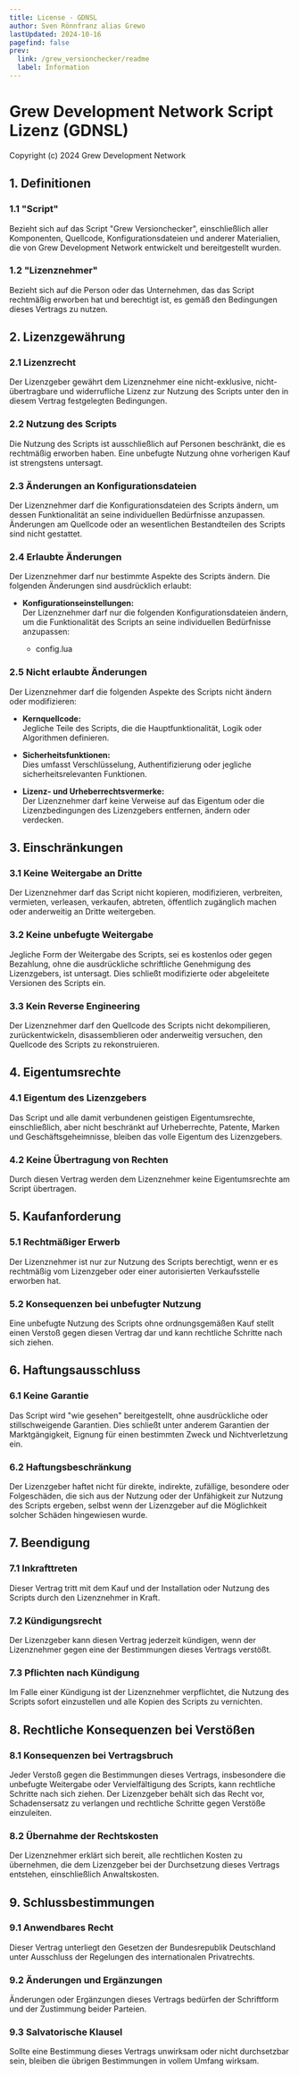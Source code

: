 ```yaml
---
title: License - GDNSL
author: Sven Rönnfranz alias Grewo
lastUpdated: 2024-10-16
pagefind: false
prev:
  link: /grew_versionchecker/readme
  label: Information
---
```


# Grew Development Network Script Lizenz (GDNSL)
Copyright (c) 2024 Grew Development Network

## 1. Definitionen

### 1.1 "Script"
Bezieht sich auf das Script "Grew Versionchecker", einschließlich aller Komponenten, Quellcode, Konfigurationsdateien und anderer Materialien, die von Grew Development Network entwickelt und bereitgestellt wurden.

### 1.2 "Lizenznehmer"
Bezieht sich auf die Person oder das Unternehmen, das das Script rechtmäßig erworben hat und berechtigt ist, es gemäß den Bedingungen dieses Vertrags zu nutzen.

## 2. Lizenzgewährung

### 2.1 Lizenzrecht
Der Lizenzgeber gewährt dem Lizenznehmer eine nicht-exklusive, nicht-übertragbare und widerrufliche Lizenz zur Nutzung des Scripts unter den in diesem Vertrag festgelegten Bedingungen.

### 2.2 Nutzung des Scripts
Die Nutzung des Scripts ist ausschließlich auf Personen beschränkt, die es rechtmäßig erworben haben. Eine unbefugte Nutzung ohne vorherigen Kauf ist strengstens untersagt.

### 2.3 Änderungen an Konfigurationsdateien
Der Lizenznehmer darf die Konfigurationsdateien des Scripts ändern, um dessen Funktionalität an seine individuellen Bedürfnisse anzupassen. Änderungen am Quellcode oder an wesentlichen Bestandteilen des Scripts sind nicht gestattet.

### 2.4 Erlaubte Änderungen
Der Lizenznehmer darf nur bestimmte Aspekte des Scripts ändern. Die folgenden Änderungen sind ausdrücklich erlaubt:

* **Konfigurationseinstellungen:** <br/>
Der Lizenznehmer darf nur die folgenden Konfigurationsdateien ändern, um die Funktionalität des Scripts an seine individuellen Bedürfnisse anzupassen:

    * config.lua

### 2.5 Nicht erlaubte Änderungen
Der Lizenznehmer darf die folgenden Aspekte des Scripts nicht ändern oder modifizieren:

* **Kernquellcode:**<br/>
Jegliche Teile des Scripts, die die Hauptfunktionalität, Logik oder Algorithmen definieren.

* **Sicherheitsfunktionen:**<br/>
Dies umfasst Verschlüsselung, Authentifizierung oder jegliche sicherheitsrelevanten Funktionen.

* **Lizenz- und Urheberrechtsvermerke:**<br/>
Der Lizenznehmer darf keine Verweise auf das Eigentum oder die Lizenzbedingungen des Lizenzgebers entfernen, ändern oder verdecken.

## 3. Einschränkungen

### 3.1 Keine Weitergabe an Dritte
Der Lizenznehmer darf das Script nicht kopieren, modifizieren, verbreiten, vermieten, verleasen, verkaufen, abtreten, öffentlich zugänglich machen oder anderweitig an Dritte weitergeben.

### 3.2 Keine unbefugte Weitergabe
Jegliche Form der Weitergabe des Scripts, sei es kostenlos oder gegen Bezahlung, ohne die ausdrückliche schriftliche Genehmigung des Lizenzgebers, ist untersagt. Dies schließt modifizierte oder abgeleitete Versionen des Scripts ein.

### 3.3 Kein Reverse Engineering
Der Lizenznehmer darf den Quellcode des Scripts nicht dekompilieren, zurückentwickeln, disassemblieren oder anderweitig versuchen, den Quellcode des Scripts zu rekonstruieren.

## 4. Eigentumsrechte

### 4.1 Eigentum des Lizenzgebers
Das Script und alle damit verbundenen geistigen Eigentumsrechte, einschließlich, aber nicht beschränkt auf Urheberrechte, Patente, Marken und Geschäftsgeheimnisse, bleiben das volle Eigentum des Lizenzgebers.

### 4.2 Keine Übertragung von Rechten
Durch diesen Vertrag werden dem Lizenznehmer keine Eigentumsrechte am Script übertragen.

## 5. Kaufanforderung

### 5.1 Rechtmäßiger Erwerb
Der Lizenznehmer ist nur zur Nutzung des Scripts berechtigt, wenn er es rechtmäßig vom Lizenzgeber oder einer autorisierten Verkaufsstelle erworben hat.

### 5.2 Konsequenzen bei unbefugter Nutzung
Eine unbefugte Nutzung des Scripts ohne ordnungsgemäßen Kauf stellt einen Verstoß gegen diesen Vertrag dar und kann rechtliche Schritte nach sich ziehen.

## 6. Haftungsausschluss

### 6.1 Keine Garantie
Das Script wird "wie gesehen" bereitgestellt, ohne ausdrückliche oder stillschweigende Garantien. Dies schließt unter anderem Garantien der Marktgängigkeit, Eignung für einen bestimmten Zweck und Nichtverletzung ein.

### 6.2 Haftungsbeschränkung
Der Lizenzgeber haftet nicht für direkte, indirekte, zufällige, besondere oder Folgeschäden, die sich aus der Nutzung oder der Unfähigkeit zur Nutzung des Scripts ergeben, selbst wenn der Lizenzgeber auf die Möglichkeit solcher Schäden hingewiesen wurde.

## 7. Beendigung

### 7.1 Inkrafttreten
Dieser Vertrag tritt mit dem Kauf und der Installation oder Nutzung des Scripts durch den Lizenznehmer in Kraft.

### 7.2 Kündigungsrecht
Der Lizenzgeber kann diesen Vertrag jederzeit kündigen, wenn der Lizenznehmer gegen eine der Bestimmungen dieses Vertrags verstößt.

### 7.3 Pflichten nach Kündigung
Im Falle einer Kündigung ist der Lizenznehmer verpflichtet, die Nutzung des Scripts sofort einzustellen und alle Kopien des Scripts zu vernichten.

## 8. Rechtliche Konsequenzen bei Verstößen

### 8.1 Konsequenzen bei Vertragsbruch
Jeder Verstoß gegen die Bestimmungen dieses Vertrags, insbesondere die unbefugte Weitergabe oder Vervielfältigung des Scripts, kann rechtliche Schritte nach sich ziehen. Der Lizenzgeber behält sich das Recht vor, Schadensersatz zu verlangen und rechtliche Schritte gegen Verstöße einzuleiten.

### 8.2 Übernahme der Rechtskosten
Der Lizenznehmer erklärt sich bereit, alle rechtlichen Kosten zu übernehmen, die dem Lizenzgeber bei der Durchsetzung dieses Vertrags entstehen, einschließlich Anwaltskosten.

## 9. Schlussbestimmungen

### 9.1 Anwendbares Recht
Dieser Vertrag unterliegt den Gesetzen der Bundesrepublik Deutschland unter Ausschluss der Regelungen des internationalen Privatrechts.

### 9.2 Änderungen und Ergänzungen
Änderungen oder Ergänzungen dieses Vertrags bedürfen der Schriftform und der Zustimmung beider Parteien.

### 9.3 Salvatorische Klausel
Sollte eine Bestimmung dieses Vertrags unwirksam oder nicht durchsetzbar sein, bleiben die übrigen Bestimmungen in vollem Umfang wirksam.
